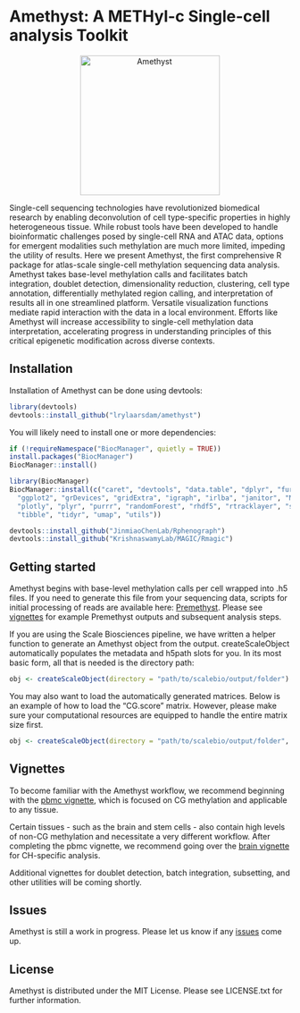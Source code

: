 # Amethyst: A METHyl-c Single-cell analysis Toolkit

<!-- badges: start -->
<!-- badges: end -->

<p align="center">
  <img src="https://github.com/lrylaarsdam/amethyst/blob/main/images/amethyst.png?raw=true" alt="Amethyst" width="250" />
</p>

Single-cell sequencing technologies have revolutionized biomedical research by enabling deconvolution of cell type-specific properties in highly heterogeneous tissue. While robust tools have been developed to handle bioinformatic challenges posed by single-cell RNA and ATAC data, options for emergent modalities such methylation are much more limited, impeding the utility of results. Here we present Amethyst, the first comprehensive R package for atlas-scale single-cell methylation sequencing data analysis. Amethyst takes base-level methylation calls and facilitates batch integration, doublet detection, dimensionality reduction, clustering, cell type annotation, differentially methylated region calling, and interpretation of results all in one streamlined platform. Versatile visualization functions mediate rapid interaction with the data in a local environment. Efforts like Amethyst will increase accessibility to single-cell methylation data interpretation, accelerating progress in understanding principles of this critical epigenetic modification across diverse contexts.  

## Installation

Installation of Amethyst can be done using devtools:

```r
library(devtools)
devtools::install_github("lrylaarsdam/amethyst")
```

You will likely need to install one or more dependencies:

```r
if (!requireNamespace("BiocManager", quietly = TRUE))
install.packages("BiocManager")
BiocManager::install()

library(BiocManager)
BiocManager::install(c("caret", "devtools", "data.table", "dplyr", "furrr", "future", "future.apply",
  "ggplot2", "grDevices", "gridExtra", "igraph", "irlba", "janitor", "Matrix", "methods", 
  "plotly", "plyr", "purrr", "randomForest", "rhdf5", "rtracklayer", "scales", "stats", "stringr", 
  "tibble", "tidyr", "umap", "utils"))

devtools::install_github("JinmiaoChenLab/Rphenograph")
devtools::install_github("KrishnaswamyLab/MAGIC/Rmagic")
```

## Getting started

Amethyst begins with base-level methylation calls per cell wrapped into .h5 files. If you need to generate this file from your sequencing data, scripts for initial processing of reads are available here: [Premethyst](https://github.com/adeylab/premethyst). Please see [vignettes](http://htmlpreview.github.io/?https://github.com/lrylaarsdam/amethyst/blob/main/pbmc_vignette/pbmc_vignette.html) for example Premethyst outputs and subsequent analysis steps.

If you are using the Scale Biosciences pipeline, we have written a helper function to generate an Amethyst object from the output. createScaleObject automatically populates the metadata and h5path slots for you. In its most basic form, all that is needed is the directory path:

```r
obj <- createScaleObject(directory = "path/to/scalebio/output/folder")
```

You may also want to load the automatically generated matrices. Below is an example of how to load the "CG.score" matrix. However, please make sure your computational resources are equipped to handle the entire matrix size first.

```r
obj <- createScaleObject(directory = "path/to/scalebio/output/folder", genomeMatrices = c("CG.score"))
```

## Vignettes

To become familiar with the Amethyst workflow, we recommend beginning with the [pbmc vignette](http://htmlpreview.github.io/?https://github.com/lrylaarsdam/amethyst/blob/main/pbmc_vignette/pbmc_vignette.html), which is focused on CG methylation and applicable to any tissue. 

Certain tissues - such as the brain and stem cells - also contain high levels of non-CG methylation and necessitate a very different workflow. After completing the pbmc vignette, we recommend going over the [brain vignette](http://htmlpreview.github.io/?https://github.com/lrylaarsdam/amethyst/blob/main/brain_vignette/brain_vignette.html) for CH-specific analysis.

Additional vignettes for doublet detection, batch integration, subsetting, and other utilities will be coming shortly.

## Issues

Amethyst is still a work in progress. Please let us know if any [issues](https://github.com/lrylaarsdam/amethyst/issues) come up. 

## License

Amethyst is distributed under the MIT License. Please see LICENSE.txt for further information. 


